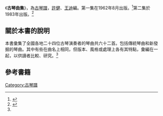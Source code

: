 《'''古琴曲集'''》，為[[古琴譜|古琴譜]]，[[許健|許健]]、[[王迪_(音樂家)|王迪]]編。第一集在1962年8月出版。<ref name="第一集">{{Cite book|title=《古琴曲集：第一集》|publisher=人民音樂出版社|editor1=[[王迪_(音樂家)|王迪]]|editor2=[[許健|許健]]|year=1962|location=北京|isbn=9787103011706}}</ref>第二集於1983年出版。<ref>{{Cite book|title=《古琴曲集：第二集》|publisher=人民音樂出版社|editor1=[[王迪_(音樂家)|王迪]]|editor2=[[許健|許健]]|year=1983|location=北京|isbn=9787103011713}}</ref>

==關於本書的說明==
本書彙集了全國各地二十四位古琴演奏者的琴曲共六十二首。包括傳統琴曲和新發掘的琴曲。其中有些在曲名上相同，但版本、風格或處理上各有其特點，彙編在一起，以供讀者比較、研究。<ref name="第一集"/>

==參考書籍==
{{reflist}}
[[Category:古琴譜|Category:古琴譜]]